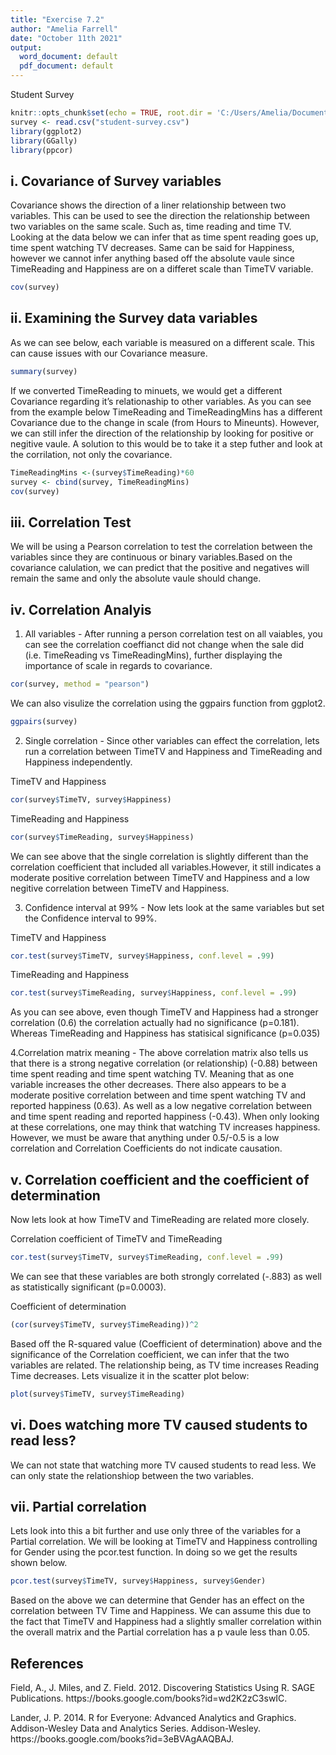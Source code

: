 ```yaml
---
title: "Exercise 7.2"
author: "Amelia Farrell"
date: "October 11th 2021"
output:
  word_document: default
  pdf_document: default
---
```


Student Survey


```r
knitr::opts_chunk$set(echo = TRUE, root.dir = 'C:/Users/Amelia/Documents/Bellevue/dsc520/data')
survey <- read.csv("student-survey.csv")
library(ggplot2)
library(GGally)
library(ppcor)
```

## i. Covariance of Survey variables
  Covariance shows the direction of a liner relationship between two variables.
  This can be used to see the direction the relationship between two variables on the same scale. Such as, time reading and time TV. Looking at the data below we can infer that as time spent reading goes up, time spent watching TV decreases. Same can be said for Happiness, however we cannot infer anything based off the absolute vaule since TimeReading and Happiness are on a differet scale than TimeTV variable. 
```r
cov(survey)
```

## ii. Examining the Survey data variables
  As we can see below, each variable is measured on a different scale. This can cause issues with our Covariance measure. 
```r
summary(survey)
```
  If we converted TimeReading to minuets, we would get a different Covariance regarding it's relationaship to other variables.
  As you can see from the example below TimeReading and TimeReadingMins has a different Covariance due to the change in scale (from Hours to Mineunts). However, we can still infer the direction of the relationship by looking for positive or negitive vaule. A solution to this would be to take it a step futher and look at the corrilation, not only the covariance.
```r
TimeReadingMins <-(survey$TimeReading)*60
survey <- cbind(survey, TimeReadingMins)
cov(survey)
```
## iii. Correlation Test
  We will be using a Pearson correlation to test the correlation between the variables since they are  continuous or binary variables.Based on the covariance calulation, we can predict that the positive and negatives will remain the same and only the absolute vaule should change.

## iv. Correlation Analyis
  1. All variables - After running a person correlation test on all vaiables, you can see the correlation coeffianct did not change when the sale did (i.e. TimeReading vs TimeReadingMins), further displaying the importance of scale in regards to covariance.
```r
cor(survey, method = "pearson")
```
We can also visulize the correlation using the ggpairs function from ggplot2. 

```r
ggpairs(survey)
```

  2. Single correlation - Since other variables can effect the correlation, lets run a correlation between TimeTV and Happiness and TimeReading and Happiness independently.
  
TimeTV and Happiness
``` r
cor(survey$TimeTV, survey$Happiness)
```

TimeReading and Happiness
``` r
cor(survey$TimeReading, survey$Happiness)
```

We can see above that the single correlation is slightly different than the correlation coefficient that included all variables.However, it still indicates a moderate positive correlation between TimeTV and Happiness and a low negitive correlation between TimeTV and Happiness.

3. Confidence interval at 99% - Now lets look at the same variables but set the Confidence interval to 99%.

TimeTV and Happiness
``` r
cor.test(survey$TimeTV, survey$Happiness, conf.level = .99)
```
TimeReading and Happiness
``` r
cor.test(survey$TimeReading, survey$Happiness, conf.level = .99)
```
As you can see above, even though TimeTV and Happiness had a stronger correlation (0.6) the correlation actually had no significance (p=0.181). Whereas TimeReading and Happiness has statisical significance (p=0.035)

4.Correlation matrix meaning - The above correlation matrix also tells us that there is a strong negative correlation (or relationship) (-0.88) between time spent reading and time spent watching TV. Meaning that as one variable increases the other decreases. There also appears to be a moderate positive correlation between and time spent watching TV and reported happiness (0.63). As well as a low negative correlation between and time spent reading and reported happiness (-0.43). When only looking at these correlations, one may think that watching TV increases happiness. However, we must be aware that anything under 0.5/-0.5 is a low correlation and Correlation Coefficients do not indicate causation.


## v. Correlation coefficient and the coefficient of determination
  Now lets look at how TimeTV and TimeReading are related more closely.

Correlation coefficient of TimeTV and TimeReading
``` r
cor.test(survey$TimeTV, survey$TimeReading, conf.level = .99)
```
We can see that these variables are both strongly correlated (-.883) as well as statistically significant (p=0.0003).

Coefficient of determination
``` r
(cor(survey$TimeTV, survey$TimeReading))^2
```
Based off the R-squared value (Coefficient of determination) above and the  significance of the Correlation coefficient, we can infer that the two variables are related. The relationship being, as TV time increases Reading Time decreases. 
Lets visualize it in the scatter plot below:

``` r
plot(survey$TimeTV, survey$TimeReading)
```

## vi. Does watching more TV caused students to read less?
We can not state that watching more TV caused students to read less. We can only state the relationshiop between the two variables. 

## vii. Partial correlation
Lets look into this a bit further and use only three of the variables for a Partial correlation. We will be looking at TimeTV and Happiness controlling for Gender using the pcor.test function. In doing so we get the results shown below.

``` r
pcor.test(survey$TimeTV, survey$Happiness, survey$Gender)
```
Based on the above we can determine that Gender has an effect on the correlation between TV Time and Happiness. We can assume this due to the fact that TimeTV and Happiness had a slightly smaller correlation within the overall matrix and the Partial correlation has a p vaule less than 0.05. 


## References

Field, A., J. Miles, and Z. Field. 2012. Discovering Statistics Using R. SAGE Publications. https://books.google.com/books?id=wd2K2zC3swIC.

Lander, J. P. 2014. R for Everyone: Advanced Analytics and Graphics. Addison-Wesley Data and Analytics Series. Addison-Wesley. https://books.google.com/books?id=3eBVAgAAQBAJ.


